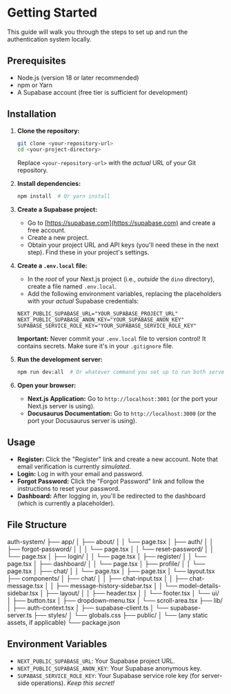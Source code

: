 # Getting Started

This guide will walk you through the steps to set up and run the authentication system locally.

## Prerequisites

- Node.js (version 18 or later recommended)
- npm or Yarn
- A Supabase account (free tier is sufficient for development)

## Installation

1.  **Clone the repository:**

    ```bash
    git clone <your-repository-url>
    cd <your-project-directory>
    ```
    Replace `<your-repository-url>` with the *actual* URL of your Git repository.

2.  **Install dependencies:**

    ```bash
    npm install  # Or yarn install
    ```

3.  **Create a Supabase project:**

    - Go to [https://supabase.com](https://supabase.com) and create a free account.
    - Create a new project.
    - Obtain your project URL and API keys (you'll need these in the next step). Find these in your project's settings.

4.  **Create a `.env.local` file:**

    - In the *root* of your Next.js project (i.e., *outside* the `dino` directory), create a file named `.env.local`.
    - Add the following environment variables, replacing the placeholders with your *actual* Supabase credentials:

    ```
    NEXT_PUBLIC_SUPABASE_URL="YOUR_SUPABASE_PROJECT_URL"
    NEXT_PUBLIC_SUPABASE_ANON_KEY="YOUR_SUPABASE_ANON_KEY"
    SUPABASE_SERVICE_ROLE_KEY="YOUR_SUPABASE_SERVICE_ROLE_KEY"
    ```

    **Important:** Never commit your `.env.local` file to version control! It contains secrets. Make sure it's in your `.gitignore` file.

5.  **Run the development server:**

    ```bash
    npm run dev:all  # Or whatever command you set up to run both servers concurrently
    ```

6.  **Open your browser:**

    - **Next.js Application:** Go to `http://localhost:3001` (or the port your Next.js server is using).
    - **Docusaurus Documentation:** Go to `http://localhost:3000` (or the port your Docusaurus server is using).

## Usage

- **Register:** Click the "Register" link and create a new account. Note that email verification is currently *simulated*.
- **Login:** Log in with your email and password.
- **Forgot Password:** Click the "Forgot Password" link and follow the instructions to reset your password.
- **Dashboard:** After logging in, you'll be redirected to the dashboard (which is currently a placeholder).

## File Structure

auth-system/
├── app/
│ ├── about/
│ │ └── page.tsx
│ ├── auth/
│ │ ├── forgot-password/
│ │ │ └── page.tsx
│ │ └── reset-password/
│ │ └── page.tsx
│ ├── login/
│ │ └── page.tsx
│ ├── register/
│ │ └── page.tsx
│ ├── dashboard/
│ │ └── page.tsx
│ ├── profile/
│ │ └── page.tsx
│ ├── chat/
│ │ └── page.tsx
│ ├── page.tsx
│ └── layout.tsx
├── components/
│ ├── chat/
│ │ ├── chat-input.tsx
│ │ ├── chat-message.tsx
│ │ ├── message-history-sidebar.tsx
│ │ └── model-details-sidebar.tsx
│ ├── layout/
│ │ ├── header.tsx
│ │ └── footer.tsx
│ └── ui/
│ ├── button.tsx
│ ├── dropdown-menu.tsx
│ └── scroll-area.tsx
├── lib/
│ ├── auth-context.tsx
│ ├── supabase-client.ts
│ └── supabase-server.ts
├── styles/
│ └── globals.css
├── public/
│ └── (any static assets, if applicable)
└── package.json

## Environment Variables

-   `NEXT_PUBLIC_SUPABASE_URL`: Your Supabase project URL.
-   `NEXT_PUBLIC_SUPABASE_ANON_KEY`: Your Supabase anonymous key.
-   `SUPABASE_SERVICE_ROLE_KEY`:  Your Supabase service role key (for server-side operations). *Keep this secret!*